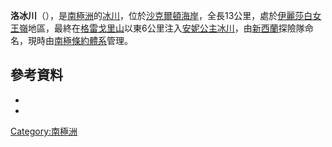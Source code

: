 {{coord|82|58|S|160|25|E|source:GNIS|display=title}}

'''洛冰川'''（{{lang-en|Lowe Glacier}}），是[[南極洲|南極洲]]的[[冰川|冰川]]，位於[[沙克爾頓海岸|沙克爾頓海岸]]，全長13公里，處於[[伊麗莎白女王嶺|伊麗莎白女王嶺]]地區，最終在[[格雷戈里山|格雷戈里山]]以東6公里注入[[安妮公主冰川|安妮公主冰川]]，由[[新西蘭|新西蘭]]探險隊命名，現時由[[南極條約體系|南極條約體系]]管理。

==參考資料==
*{{cite gnis | type = antarid | id = 9072| name = Lowe Glacier| accessdate = 2013-07-05}}
*{{usgs-gazetteer|id=9072}}

{{DEFAULTSORT:Lowe Glacier}}
[[Category:南極洲|Category:南極洲]]


{{ShackletonCoast-geo-stub}}